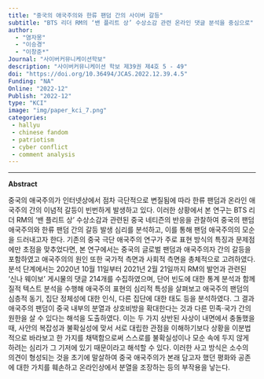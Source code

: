 ```yaml
---
title: "중국의 애국주의와 한류 팬덤 간의 사이버 갈등"
subtitle: "BTS 리더 RM의 ‘밴 플리트 상’ 수상소감 관련 온라인 댓글 분석을 중심으로"
author: 
  - "염자몽" 
  - "이승경"
  - "이창준*" 
Journal: "사이버커뮤니케이션학보"
description: "사이버커뮤니케이션 학보 제39권 제4호 5 - 49"
doi: "https://doi.org/10.36494/JCAS.2022.12.39.4.5"
Funding: "NA"
Online: "2022-12"
Publish: "2022-12"
type: "KCI"
image: "img/paper_kci_7.png"
categories:
 - hallyu
 - chinese fandom
 - patriotism
 - cyber conflict
 - comment analysis
---
```


------------------------------------------------------------------------

**Abstract**

중국의 애국주의가 인터넷상에서 점차 극단적으로 변질됨에 따라 한류 팬덤과 온라인 애국주의 간의 이념적 갈등이 빈번하게 발생하고 있다. 이러한 상황에서 본 연구는 BTS 리더 RM의 ‘밴 플리트 상’ 수상소감과 관련된 중국 네티즌의 반응을 관찰하여 중국의 팬덤 애국주의와 한류 팬덤 간의 갈등 발생 심리를 분석하고, 이를 통해 팬덤 애국주의의 모순을 드러내고자 한다. 기존의 중국 극단 애국주의 연구가 주로 표현 방식의 특징과 문제점에만 초점을 맞추었다면, 본 연구에서는 중국의 글로벌 팬덤과 애국주의자 간의 갈등을 포함하였고 애국주의의 원인 또한 국가적 측면과 사회적 측면을 총체적으로 고려하였다. 분석 단계에서는 2020년 10월 11일부터 2021년 2월 21일까지 RM의 발언과 관련된 ‘신나 웨이보’ 게시물의 댓글 214개를 수집하였으며, 단어 빈도에 대한 통계 분석과 함께 질적 텍스트 분석을 수행해 애국주의 표현의 심리적 특성을 살펴보고 애국주의 팬덤의 심층적 동기, 집단 정체성에 대한 인식, 다른 집단에 대한 태도 등을 분석하였다. 그 결과 애국주의 팬덤이 중국 내부의 분열과 상호비방을 확대한다는 것과 다른 민족⋅국가 간의 원한을 살 수 있다는 해석을 도출하였다. 이는 두 가지 상반된 사상이 내면에서 충돌했을 때, 사안의 복잡성과 불확실성에 맞서 서로 대립한 관점을 이해하기보다 상황을 이분법적으로 바라보고 한 가지를 채택함으로써 스스로를 불확실성이나 모순 속에 두지 않게 하려는 심리가 그 기저에 있기 때문이라고 해석할 수 있다. 이러한 사고 방식은 소수의 의견이 형성되는 것을 초기에 말살하여 중국 애국주의가 본래 담고자 했던 평화와 공존에 대한 가치를 훼손하고 온라인상에서 분열을 조장하는 등의 부작용을 낳는다.
